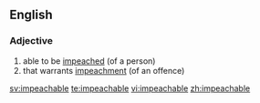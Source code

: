 ==English==
===Adjective===
{{en-adj}}
# able to be [[impeached]] (of a person)
# that warrants [[impeachment]] (of an offence)

[[sv:impeachable]]
[[te:impeachable]]
[[vi:impeachable]]
[[zh:impeachable]]